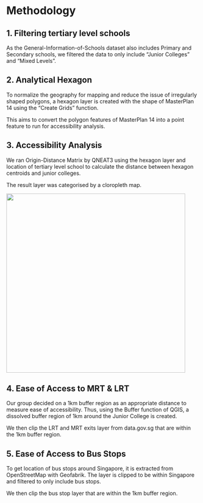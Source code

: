 # Methodology

## 1. Filtering tertiary level schools

As the General-Information-of-Schools dataset also includes Primary and Secondary schools, we filtered the data to only include "Junior Colleges" and "Mixed Levels".

## 2. Analytical Hexagon

To normalize the geography for mapping and reduce the issue of irregularly shaped polygons, a hexagon layer is created with the shape of MasterPlan 14 using the "Create Grids" function.

This aims to convert the polygon features of MasterPlan 14 into a point feature to run for accessibility analysis.

## 3. Accessibility Analysis

We ran Origin-Distance Matrix by QNEAT3 using the hexagon layer and location of tertiary level school to calculate the distance between hexagon centroids and junior colleges.

The result layer was categorised by a cloropleth map.

![](images/photo_2022-11-08_01-57-25.jpg){width="469"}

## 4. Ease of Access to MRT & LRT

Our group decided on a 1km buffer region as an appropriate distance to measure ease of accessibility. Thus, using the Buffer function of QGIS, a dissolved buffer region of 1km around the Junior College is created.

We then clip the LRT and MRT exits layer from data.gov.sg that are within the 1km buffer region.

## 5. Ease of Access to Bus Stops

To get location of bus stops around Singapore, it is extracted from OpenStreetMap with Geofabrik. The layer is clipped to be within Singapore and filtered to only include bus stops.

We then clip the bus stop layer that are within the 1km buffer region.
